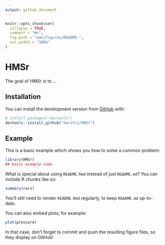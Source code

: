 ```yaml
---
output: github_document
---
```


<!-- README.md is generated from README.Rmd. Please edit that file -->

```r
knitr::opts_chunk$set(
  collapse = TRUE,
  comment = "#>",
  fig.path = "man/figures/README-",
  out.width = "100%"
)
```

# HMSr

<!-- badges: start -->
<!-- badges: end -->

The goal of HMSr is to ...

## Installation

You can install the development version from [GitHub](https://github.com/) with:

``` r
# install.packages("devtools")
devtools::install_github("karsfri/HMSr")
```
## Example

This is a basic example which shows you how to solve a common problem:

```r
library(HMSr)
## basic example code
```

What is special about using `README.Rmd` instead of just `README.md`? You can include R chunks like so:

```r
summary(cars)
```

You'll still need to render `README.Rmd` regularly, to keep `README.md` up-to-date.

You can also embed plots, for example:

```r
plot(pressure)
```

In that case, don't forget to commit and push the resulting figure files, so they display on GitHub!
